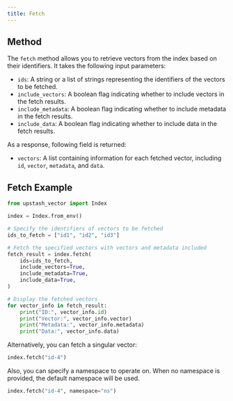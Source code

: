 ```yaml
---
title: Fetch
---
```


## Method

The `fetch` method allows you to retrieve vectors from the index based on their identifiers. It takes the following input parameters:

- `ids`: A string or a list of strings representing the identifiers of the vectors to be fetched.
- `include_vectors`: A boolean flag indicating whether to include vectors in the fetch results.
- `include_metadata`: A boolean flag indicating whether to include metadata in the fetch results.
- `include_data`: A boolean flag indicating whether to include data in the fetch results.

As a response, following field is returned:

- `vectors`: A list containing information for each fetched vector, including `id`, `vector`, `metadata`, and `data`.

## Fetch Example

```python
from upstash_vector import Index

index = Index.from_env()

# Specify the identifiers of vectors to be fetched
ids_to_fetch = ["id1", "id2", "id3"]

# Fetch the specified vectors with vectors and metadata included
fetch_result = index.fetch(
    ids=ids_to_fetch,
    include_vectors=True,
    include_metadata=True,
    include_data=True,
)

# Display the fetched vectors
for vector_info in fetch_result:
    print("ID:", vector_info.id)
    print("Vector:", vector_info.vector)
    print("Metadata:", vector_info.metadata)
    print("Data:", vector_info.data)
```

Alternatively, you can fetch a singular vector:

```python
index.fetch("id-4")
```

Also, you can specify a namespace to operate on. When no namespace
is provided, the default namespace will be used.

```python
index.fetch("id-4", namespace="ns")
```
